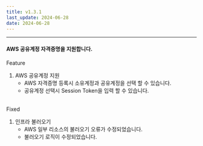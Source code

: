 ```yaml
---
title: v1.3.1
last_update: 2024-06-28
date: 2024-06-28
---
```



<hr />

#### AWS 공유계정 자격증명을 지원합니다.

<div className={styles.releaseWrap} >
<div className={styles.tag} data-type="feature">
    Feature
</div>

1. AWS 공유계정 지원
    - AWS 자격증명 등록시 소유계정과 공유계정을 선택 할 수 있습니다.
    - 공유계정 선택시 Session Token을 입력 할 수 있습니다.

</div>
<br/>

<div className={styles.releaseWrap} >
<div className={styles.tag} data-type="fixed">
    Fixed
</div>

1. 인프라 불러오기
    - AWS 일부 리소스의 불러오기 오류가 수정되었습니다.
    - 불러오기 로직이 수정되었습니다.

</div>
